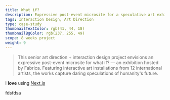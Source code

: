 ```yaml
---
title: What if?
description: Expressive post-event microsite for a speculative art exhibition
tags: Interaction Design, Art Direction
type: case-study
thumbnailTextColor: rgb(41, 44, 18)
thumbnailBgColor: rgb(237, 255, 49)
scope: 8 weeks project
weight: 9
---
```


<FullImage src="/project-assets/whatif/intro.jpg" />

> This senior art direction + interaction design project envisions an expressive post-event microsite for what if? — an exhibition hosted by Fabrica. Featuring interactive art installations from 12 international artists, the works capture daring speculations of humanity's future.

I **love** using [Next.js](https://nextjs.org/)

fdsfdsa

